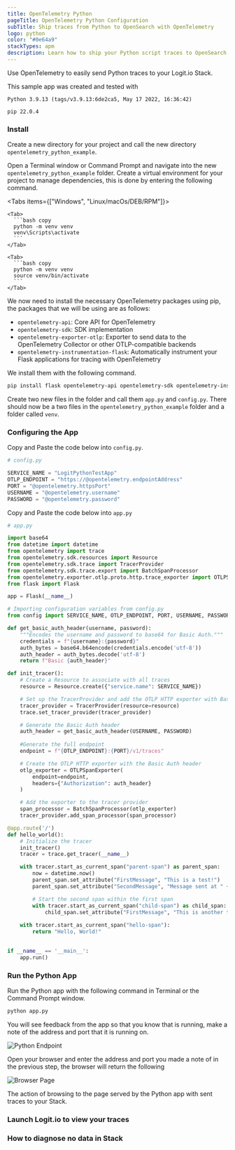```yaml
---
title: OpenTelemetry Python
pageTitle: OpenTelemetry Python Configuration
subTitle: Ship traces from Python to OpenSearch with OpenTelemetry
logo: python
color: "#0e64a9"
stackTypes: apm
description: Learn how to ship your Python script traces to OpenSearch with our example configurations.
---
```


Use OpenTelemetry to easily send Python traces to your Logit.io Stack.

<Steps>

<Callout type="info">
  This sample app was created and tested with

  `Python 3.9.13 (tags/v3.9.13:6de2ca5, May 17 2022, 16:36:42)`

  `pip 22.0.4`
</Callout>

  ### Install

  Create a new directory for your project and call the new directory `opentelemetry_python_example`.

  Open a Terminal window or Command Prompt and navigate into the new `opentelemetry_python_example` folder. 
  Create a virtual environment for your project to manage dependencies, this is done by entering the following command.

  <Tabs items={["Windows", "Linux/macOs/DEB/RPM"]}>
    
    <Tab>
      ```bash copy
      python -m venv venv
      venv\Scripts\activate
      ```
    </Tab>

    <Tab>
      ```bash copy
      python -m venv venv
      source venv/bin/activate
      ```
    </Tab>

  </Tabs>

  We now need to install the necessary OpenTelemetry packages using pip, the packages that we will be using are as follows:

  - `opentelemetry-api`: Core API for OpenTelemetry
  - `opentelemetry-sdk`: SDK implementation
  - `opentelemetry-exporter-otlp`: Exporter to send data to the OpenTelemetry Collector or other OTLP-compatible backends
  - `opentelemetry-instrumentation-flask`: Automatically instrument your Flask applications for tracing with OpenTelemetry

  We install them with the following command.

  ```bash copy
  pip install flask opentelemetry-api opentelemetry-sdk opentelemetry-instrumentation-flask opentelemetry-exporter-otlp
  ```

  Create two new files in the folder and call them `app.py` and `config.py`. There should now be a 
  two files in the `opentelemetry_python_example` folder and a folder called `venv`.

  ### Configuring the App

  Copy and Paste the code below into `config.py`.

  <MissingOtelDetailsCallout />

  ```python copy filename="config.py" /@opentelemetry.password/  /@opentelemetry.username/ /@opentelemetry.httpsPort/ /@opentelemetry.endpointAddress/
  # config.py

  SERVICE_NAME = "LogitPythonTestApp"
  OTLP_ENDPOINT = "https://@opentelemetry.endpointAddress"
  PORT = "@opentelemetry.httpsPort"
  USERNAME = "@opentelemetry.username"
  PASSWORD = "@opentelemetry.password"
  ```

  Copy and Paste the code below into `app.py`

  ```python copy filename="app.py" 
  # app.py

  import base64
  from datetime import datetime
  from opentelemetry import trace
  from opentelemetry.sdk.resources import Resource
  from opentelemetry.sdk.trace import TracerProvider
  from opentelemetry.sdk.trace.export import BatchSpanProcessor
  from opentelemetry.exporter.otlp.proto.http.trace_exporter import OTLPSpanExporter
  from flask import Flask

  app = Flask(__name__)

  # Importing configuration variables from config.py
  from config import SERVICE_NAME, OTLP_ENDPOINT, PORT, USERNAME, PASSWORD

  def get_basic_auth_header(username, password):
      """Encodes the username and password to base64 for Basic Auth."""
      credentials = f"{username}:{password}"
      auth_bytes = base64.b64encode(credentials.encode('utf-8'))
      auth_header = auth_bytes.decode('utf-8')
      return f"Basic {auth_header}"

  def init_tracer():
      # Create a Resource to associate with all traces
      resource = Resource.create({"service.name": SERVICE_NAME})

      # Set up the TracerProvider and add the OTLP HTTP exporter with Basic Auth
      tracer_provider = TracerProvider(resource=resource)
      trace.set_tracer_provider(tracer_provider)

      # Generate the Basic Auth header
      auth_header = get_basic_auth_header(USERNAME, PASSWORD)
    
      #Generate the full endpoint
      endpoint = f"{OTLP_ENDPOINT}:{PORT}/v1/traces"

      # Create the OTLP HTTP exporter with the Basic Auth header
      otlp_exporter = OTLPSpanExporter(
          endpoint=endpoint,
          headers={"Authorization": auth_header}
      )

      # Add the exporter to the tracer provider
      span_processor = BatchSpanProcessor(otlp_exporter)
      tracer_provider.add_span_processor(span_processor)

  @app.route('/')
  def hello_world():
      # Initialize the tracer
      init_tracer()
      tracer = trace.get_tracer(__name__)

      with tracer.start_as_current_span("parent-span") as parent_span:
          now = datetime.now()
          parent_span.set_attribute("FirstMessage", "This is a test!")
          parent_span.set_attribute("SecondMessage", "Message sent at " + now.strftime("%H:%M:%S"))

          # Start the second span within the first span
          with tracer.start_as_current_span("child-span") as child_span:
              child_span.set_attribute("FirstMessage", "This is another test!")
      
      with tracer.start_as_current_span("hello-span"):
          return "Hello, World!"
        

  if __name__ == '__main__':
      app.run()
  ```

  ### Run the Python App

  Run the Python app with the following command in Terminal or the Command Prompt window.

  ```bash copy
  python app.py
  ```

  You will see feedback from the app so that you know that is running, make a note of the
  address and port that it is running on.

  ![Python Endpoint](@/images/integrations/python/python-endpoint.png)

  Open your browser and enter the address and port you made a note of in the previous step, the browser will return the following

  ![Browser Page](@/images/integrations/python/browser-page.png)

  The action of browsing to the page served by the Python app with sent traces to your Stack.

  ### Launch Logit.io to view your traces

  <LaunchVisualizer type="apm" />

  ### How to diagnose no data in Stack

  <DiagnoseNoData />

</Steps>
